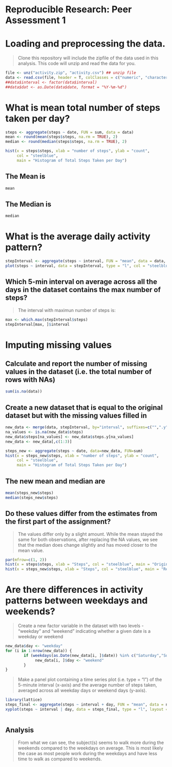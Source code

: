# Reproducible Research: Peer Assessment 1


# Loading and preprocessing the data.
> Clone this repository will include the zipfile of the data used in this analysis. 
> This code will unzip and read the data for you. 

```r
file <- unz("activity.zip", "activity.csv") ## unzip file
data <- read.csv(file, header = T, colClasses = c("numeric", "character", "numeric"))
##data$interval <- factor(data$interval)
##data$dat <- as.Date(data$date, format = "%Y-%m-%d")

```



# What is mean total number of steps taken per day?
```r
steps <- aggregate(steps ~ date, FUN = sum, data = data)
mean <- round(mean(steps$steps, na.rm = TRUE), 2)
median <- round(median(steps$steps, na.rm = TRUE), 2)

hist(x = steps$steps, xlab = "number of steps", ylab = "count",
     col = "steelblue",
     main = "Histogram of Total Steps Taken per Day")
```

## The Mean is
```r
mean
```

## The Median is
```r
median
```




# What is the average daily activity pattern?
```r
stepInterval <- aggregate(steps ~ interval, FUN = "mean", data = data, na.rm = TRUE)
plot(steps ~ interval, data = stepInterval, type = "l", col = "steelblue")
```


## Which 5-min interval on average across all the days in the dataset contains the max number of steps?
> The interval with maximun number of steps is: 

```r
max <- which.max(stepInterval$steps)
stepInterval[max, ]$interval
```



# Imputing missing values
## Calculate and report the number of missing values in the dataset (i.e. the total number of rows with NAs)
```r
sum(is.na(data))
```

## Create a new dataset that is equal to the original dataset but with the missing values filled in
```r
new_data <- merge(data, stepInterval, by="interval", suffixes=c("",".y"))
na_values <- is.na(new_data$steps)
new_data$steps[na_values] <- new_data$steps.y[na_values]
new_data <- new_data[,c(1:3)]

steps_new <- aggregate(steps ~ date, data=new_data, FUN=sum)
hist(x = steps_new$steps, xlab = "number of steps", ylab = "count",
     col = "steelblue",
     main = "Histogram of Total Steps Taken per Day")
```

## The new mean and median are
```r
mean(steps_new$steps)
median(steps_new$steps)
```

## Do these values differ from the estimates from the first part of the assignment?
> The values differ only by a slight amount. While the mean stayed the same for both 
> observations, after replacing the NA values, we see that the median does change 
> slightly and has moved closer to the mean value. 

```r
par(mfrow=c(1, 2))
hist(x = steps$steps, xlab = "Steps", col = "steelblue", main = "Original with NAs")
hist(x = steps_new$steps, xlab = "Steps", col = "steelblue", main = "Replaced NAs")

```





# Are there differences in activity patterns between weekdays and weekends?

> Create a new factor variable in the dataset with two levels - "weekday" and "weekend"
> indicating whether a given date is a weekday or weekend 

```r
new_data$day <- "weekday"    
for (i in 1:nrow(new_data)) {
        if (weekdays(as.Date(new_data[i, ]$date)) %in% c("Saturday","Sunday")) {   
             new_data[i, ]$day <- "weekend"                  
        }
}

```


> Make a panel plot containing a time series plot (i.e. type = "l") of the 5-minute interval 
> (x-axis) and the average number of steps taken, 
> averaged across all weekday days or weekend days (y-axis).

```r
library(lattice)
steps_final <- aggregate(steps ~ interval + day, FUN = "mean", data = new_data)
xyplot(steps ~ interval | day, data = steps_final, type = "l", layout = c(1, 2), col = "steelblue")
  
```


## Analysis
> From what we can see, the subject(s) seems to walk more during the weekends
> compared to the weekdays on average. This is most likely the case
> as most people work during the weekdays and have less time to walk as 
> compared to weekends. 

